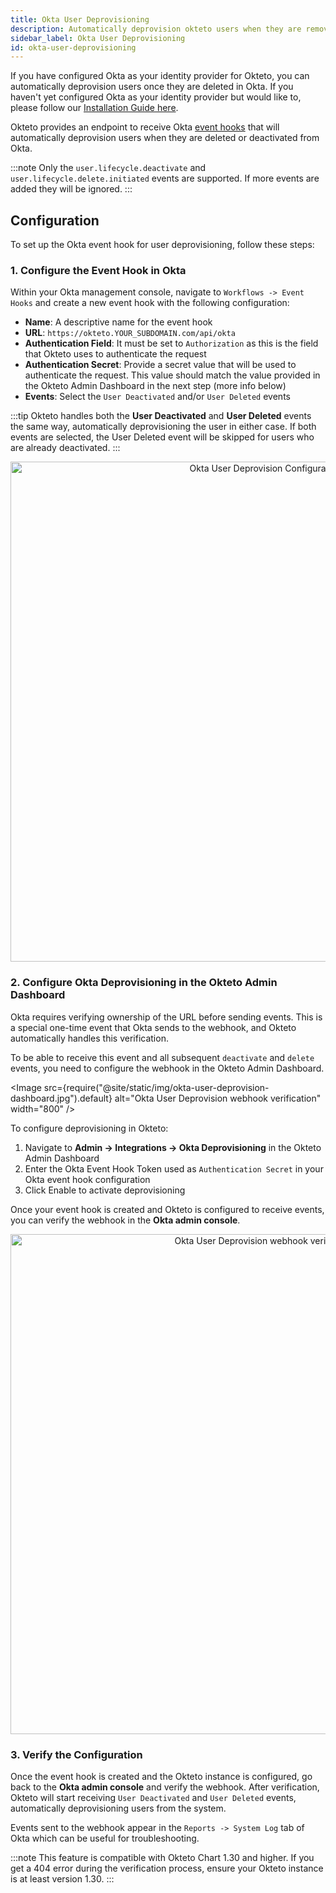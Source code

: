 ```yaml
---
title: Okta User Deprovisioning
description: Automatically deprovision okteto users when they are removed from Okta
sidebar_label: Okta User Deprovisioning
id: okta-user-deprovisioning
---
```



If you have configured Okta as your identity provider for Okteto, you can automatically deprovision users once they are deleted in Okta.
If you haven't yet configured Okta as your identity provider but would like to, please follow our [Installation Guide here](self-hosted/install/auth/okta.mdx).

Okteto provides an endpoint to receive Okta [event hooks](https://help.okta.com/en-us/content/topics/automation-hooks/event-hooks-main.htm) that will automatically deprovision users when they are deleted or deactivated from Okta.

:::note
Only the `user.lifecycle.deactivate` and `user.lifecycle.delete.initiated` events are supported. If more events are added they will be ignored.
:::

## Configuration

To set up the Okta event hook for user deprovisioning, follow these steps:

### 1.	Configure the Event Hook in Okta

Within your Okta management console, navigate to `Workflows -> Event Hooks` and create a new event hook with the following configuration:

- **Name**: A descriptive name for the event hook
- **URL**: `https://okteto.YOUR_SUBDOMAIN.com/api/okta`
- **Authentication Field**: It must be set to `Authorization` as this is the field that Okteto uses to authenticate the request
- **Authentication Secret**: Provide a secret value that will be used to authenticate the request. This value should match the value provided in the Okteto Admin Dashboard in the next step (more info below)
- **Events**: Select the `User Deactivated` and/or `User Deleted` events

:::tip
Okteto handles both the **User Deactivated** and **User Deleted** events the same way, automatically deprovisioning the user in either case. If both events are selected, the User Deleted event will be skipped for users who are already deactivated.
:::

<p align="center">
  <Image
    src={require("@site/static/img/okta-user-deprovision.png").default}
    alt="Okta User Deprovision Configuration"
     width="800"
  />
</p>

### 2. Configure Okta Deprovisioning in the Okteto Admin Dashboard

Okta requires verifying ownership of the URL before sending events.
This is a special one-time event that Okta sends to the webhook, and Okteto automatically handles this verification.

To be able to receive this event and all subsequent `deactivate` and `delete` events, you need to configure the webhook in the Okteto Admin Dashboard.

<Image
  src={require("@site/static/img/okta-user-deprovision-dashboard.jpg").default}
  alt="Okta User Deprovision webhook verification"
    width="800"
/>

To configure deprovisioning in Okteto:
1. Navigate to **Admin → Integrations → Okta Deprovisioning** in the Okteto Admin Dashboard
1. Enter the Okta Event Hook Token used as `Authentication Secret` in your Okta event hook configuration
1. Click Enable to activate deprovisioning

Once your event hook is created and Okteto is configured to receive events, you can verify the webhook in the **Okta admin console**.


<p align="center">
  <Image
    src={require("@site/static/img/okta-user-deprovision-verify.png").default}
    alt="Okta User Deprovision webhook verification"
     width="800"
  />
</p>

### 3. Verify the Configuration

Once the event hook is created and the Okteto instance is configured, go back to the **Okta admin console** and verify the webhook.
After verification, Okteto will start receiving `User Deactivated` and `User Deleted` events, automatically deprovisioning users from the system.

Events sent to the webhook appear in the `Reports -> System Log` tab of Okta which can be useful for troubleshooting.

:::note
This feature is compatible with Okteto Chart 1.30 and higher.
If you get a 404 error during the verification process, ensure your Okteto instance is at least version 1.30.
:::

